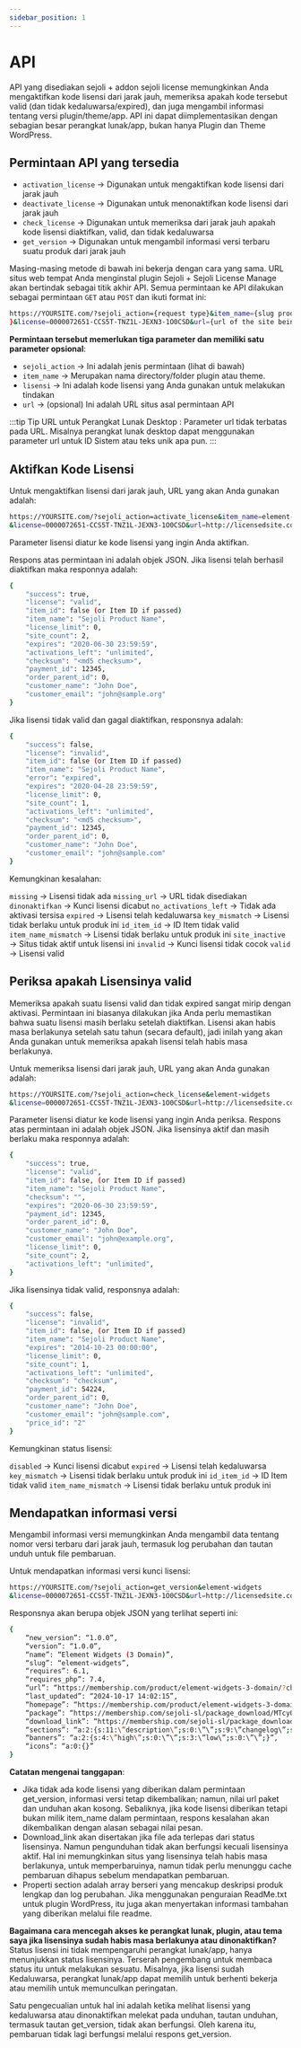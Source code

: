 ```yaml
---
sidebar_position: 1
---
```


# API

API yang disediakan sejoli + addon sejoli license memungkinkan Anda mengaktifkan kode lisensi dari jarak jauh, memeriksa apakah kode tersebut valid (dan tidak kedaluwarsa/expired), dan juga mengambil informasi tentang versi plugin/theme/app. API ini dapat diimplementasikan dengan sebagian besar perangkat lunak/app, bukan hanya Plugin dan Theme WordPress.


## Permintaan API yang tersedia

- `activation_license` → Digunakan untuk mengaktifkan kode lisensi dari jarak jauh
- `deactivate_license` → Digunakan untuk menonaktifkan kode lisensi dari jarak jauh
- `check_license` → Digunakan untuk memeriksa dari jarak jauh apakah kode lisensi diaktifkan, valid, dan tidak kedaluwarsa
- `get_version` → Digunakan untuk mengambil informasi versi terbaru suatu produk dari jarak jauh

Masing-masing metode di bawah ini bekerja dengan cara yang sama. URL situs web tempat Anda menginstal plugin Sejoli + Sejoli License Manage akan bertindak sebagai titik akhir API. Semua permintaan ke API dilakukan sebagai permintaan `GET` atau `POST` dan ikuti format ini:

```bash
https://YOURSITE.com/?sejoli_action={request type}&item_name={slug product
}&license=0000072651-CCS5T-TNZ1L-JEXN3-1O0CSD&url={url of the site being licensed}
```

**Permintaan tersebut memerlukan tiga parameter dan memiliki satu parameter opsional**:

- `sejoli_action` → Ini adalah jenis permintaan (lihat di bawah)
- `item_name` → Merupakan nama directory/folder plugin atau theme.
- `lisensi` → Ini adalah kode lisensi yang Anda gunakan untuk melakukan tindakan
- `url` → (opsional) Ini adalah URL situs asal permintaan API

:::tip Tip URL untuk Perangkat Lunak Desktop :
Parameter url tidak terbatas pada URL. Misalnya perangkat lunak desktop dapat menggunakan parameter url untuk ID Sistem atau teks unik apa pun.
:::

## Aktifkan Kode Lisensi

Untuk mengaktifkan lisensi dari jarak jauh, URL yang akan Anda gunakan adalah:

```bash
https://YOURSITE.com/?sejoli_action=activate_license&item_name=element-widgets
&license=0000072651-CCS5T-TNZ1L-JEXN3-1O0CSD&url=http://licensedsite.com
```

Parameter lisensi diatur ke kode lisensi yang ingin Anda aktifkan.

Respons atas permintaan ini adalah objek JSON. Jika lisensi telah berhasil diaktifkan maka responnya adalah:

```bash
{
    "success": true,
    "license": "valid",
    "item_id": false (or Item ID if passed)
    "item_name": "Sejoli Product Name",
    "license_limit": 0,
    "site_count": 2,
    "expires": "2020-06-30 23:59:59",
    "activations_left": "unlimited",
    "checksum": "<md5 checksum>",
    "payment_id": 12345,
    "order_parent_id": 0,
    "customer_name": "John Doe",
    "customer_email": "john@sample.org"
}
```

Jika lisensi tidak valid dan gagal diaktifkan, responsnya adalah:

```bash
{
    "success": false,
    "license": "invalid",
    "item_id": false (or Item ID if passed)
    "item_name": "Sejoli Product Name",
    "error": "expired",
    "expires": "2020-04-28 23:59:59",
    "license_limit": 0,
    "site_count": 1,
    "activations_left": "unlimited",
    "checksum": "<md5 checksum>",
    "payment_id": 12345,
    "order_parent_id": 0,
    "customer_name": "John Doe",
    "customer_email": "john@sample.com"
}
```

Kemungkinan kesalahan:

`missing` → Lisensi tidak ada
`missing_url` → URL tidak disediakan
`dinonaktifkan` → Kunci lisensi dicabut
`no_activations_left` → Tidak ada aktivasi tersisa
`expired` → Lisensi telah kedaluwarsa
`key_mismatch` → Lisensi tidak berlaku untuk produk ini
`id_item_id` → ID Item tidak valid
`item_name_mismatch` → Lisensi tidak berlaku untuk produk ini
`site_inactive` → ​​Situs tidak aktif untuk lisensi ini
`invalid` → Kunci lisensi tidak cocok
`valid` → Lisensi valid

## Periksa apakah Lisensinya valid

Memeriksa apakah suatu lisensi valid dan tidak expired sangat mirip dengan aktivasi. Permintaan ini biasanya dilakukan jika Anda perlu memastikan bahwa suatu lisensi masih berlaku setelah diaktifkan. Lisensi akan habis masa berlakunya setelah satu tahun (secara default), jadi inilah yang akan Anda gunakan untuk memeriksa apakah lisensi telah habis masa berlakunya.

Untuk memeriksa lisensi dari jarak jauh, URL yang akan Anda gunakan adalah:

```bash
https://YOURSITE.com/?sejoli_action=check_license&element-widgets
&license=0000072651-CCS5T-TNZ1L-JEXN3-1O0CSD&url=http://licensedsite.com
```

Parameter lisensi diatur ke kode lisensi yang ingin Anda periksa.
Respons atas permintaan ini adalah objek JSON. Jika lisensinya aktif dan masih berlaku maka responnya adalah:

```bash
{
    "success": true,
    "license": "valid",
    "item_id": false, (or Item ID if passed)
    "item_name": "Sejoli Product Name",
    "checksum": "",
    "expires": "2020-06-30 23:59:59",
    "payment_id": 12345,
    "order_parent_id": 0,
    "customer_name": "John Doe",
    "customer_email": "john@example.org",
    "license_limit": 0,
    "site_count": 2,
    "activations_left": "unlimited",
}
```

Jika lisensinya tidak valid, responsnya adalah:

```bash
{
    "success": false,
    "license": "invalid",
    "item_id": false, (or Item ID if passed)
    "item_name": "Sejoli Product Name",
    "expires": "2014-10-23 00:00:00",
    "license_limit": 0,
    "site_count": 1,
    "activations_left": "unlimited",
    "checksum": "checksum",
    "payment_id": 54224,
    "order_parent_id": 0,
    "customer_name": "John Doe",
    "customer_email": "john@sample.com",
    "price_id": "2"
}
```

Kemungkinan status lisensi:

`disabled` → Kunci lisensi dicabut
`expired` → Lisensi telah kedaluwarsa
`key_mismatch` → Lisensi tidak berlaku untuk produk ini
`id_item_id` → ID Item tidak valid
`item_name_mismatch` → Lisensi tidak berlaku untuk produk ini

## Mendapatkan informasi versi

Mengambil informasi versi memungkinkan Anda mengambil data tentang nomor versi terbaru dari jarak jauh, termasuk log perubahan dan tautan unduh untuk file pembaruan.

Untuk mendapatkan informasi versi kunci lisensi:

```bash
https://YOURSITE.com/?sejoli_action=get_version&element-widgets
&license=0000072651-CCS5T-TNZ1L-JEXN3-1O0CSD&url=http://licensedsite.com
```

Responsnya akan berupa objek JSON yang terlihat seperti ini:

```bash
{
    “new_version”: “1.0.0”,
    “version”: “1.0.0”,
    “name”: “Element Widgets (3 Domain)”,
    “slug”: “element-widgets”,
    “requires”: 6.1,
    “requires_php”: 7.4,
    “url”: “https://membership.com/product/element-widgets-3-domain/?changelog=1”,
    “last_updated”: “2024-10-17 14:02:15”,
    “homepage”: “https://membership.com/product/element-widgets-3-domain/”,
    “package”: “https://membership.com/sejoli-sl/package_download/MTcyOTMwNDIwNjowMDAwMDcyNjUxLUNDUzVULVROWjFMLUpFWE4zLTFPMENEOjcyNjpkMjAwNjQxNDdkZDZmMmQwZjU5OWVjNjhkMmIxOGMwYTpodHRwc0AvL3Byb2plY3RzLmxvY2FsOjA=”,
    “download_link”: “https://membership.com/sejoli-sl/package_download/MTcyOTMwNDIwNjowMDAwMDcyNjUxLUNDUzVULVROWjFMLUpFWE4zLTFPMENEOjcyNjpkMjAwNjQxNDdkZDZmMmQwZjU5OWVjNjhkMmIxOGMwYTpodHRwc0AvL3Byb2plY3RzLmxvY2FsOjA=”,
    “sections”: “a:2:{s:11:\”description\”;s:0:\”\”;s:9:\”changelog\”;s:0:\”\”;}”,
    “banners”: “a:2:{s:4:\”high\”;s:0:\”\”;s:3:\”low\”;s:0:\”\”;}”,
    “icons”: “a:0:{}”
}
```

**Catatan mengenai tanggapan**:
- Jika tidak ada kode lisensi yang diberikan dalam permintaan get_version, informasi versi tetap dikembalikan; namun, nilai url paket dan unduhan akan kosong. Sebaliknya, jika kode lisensi diberikan tetapi bukan milik item_name dalam permintaan, respons kesalahan akan dikembalikan dengan alasan sebagai nilai pesan.
- Download_link akan disertakan jika file ada terlepas dari status lisensinya. Namun pengunduhan tidak akan berfungsi kecuali lisensinya aktif. Hal ini memungkinkan situs yang lisensinya telah habis masa berlakunya, untuk memperbaruinya, namun tidak perlu menunggu cache pembaruan dihapus sebelum mendapatkan pembaruan.
- Properti section adalah array berseri yang mencakup deskripsi produk lengkap dan log perubahan. Jika menggunakan penguraian ReadMe.txt untuk plugin WordPress, itu juga akan menyertakan informasi tambahan yang diberikan melalui file readme.

**Bagaimana cara mencegah akses ke perangkat lunak, plugin, atau tema saya jika lisensinya sudah habis masa berlakunya atau dinonaktifkan?**
Status lisensi ini tidak mempengaruhi perangkat lunak/app, hanya menunjukkan status lisensinya. Terserah pengembang untuk membaca status itu untuk melakukan sesuatu. Misalnya, jika lisensi sudah Kedaluwarsa, perangkat lunak/app dapat memilih untuk berhenti bekerja atau memilih untuk memunculkan peringatan.

Satu pengecualian untuk hal ini adalah ketika melihat lisensi yang kedaluwarsa atau dinonaktifkan melekat pada unduhan, tautan unduhan, termasuk tautan get_version, tidak akan berfungsi. Oleh karena itu, pembaruan tidak lagi berfungsi melalui respons get_version.
